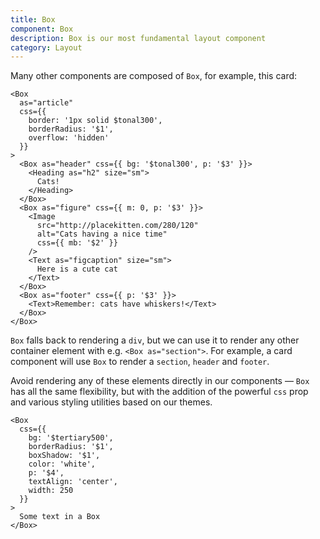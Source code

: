 ```yaml
---
title: Box
component: Box
description: Box is our most fundamental layout component
category: Layout
---
```


Many other components are composed of `Box`, for example, this card:

```tsx live
<Box
  as="article"
  css={{
    border: '1px solid $tonal300',
    borderRadius: '$1',
    overflow: 'hidden'
  }}
>
  <Box as="header" css={{ bg: '$tonal300', p: '$3' }}>
    <Heading as="h2" size="sm">
      Cats!
    </Heading>
  </Box>
  <Box as="figure" css={{ m: 0, p: '$3' }}>
    <Image
      src="http://placekitten.com/280/120"
      alt="Cats having a nice time"
      css={{ mb: '$2' }}
    />
    <Text as="figcaption" size="sm">
      Here is a cute cat
    </Text>
  </Box>
  <Box as="footer" css={{ p: '$3' }}>
    <Text>Remember: cats have whiskers!</Text>
  </Box>
</Box>
```

`Box` falls back to rendering a `div`, but we can use it to render any other container element with e.g. `<Box as="section">`. For example, a card component will use `Box` to render a `section`, `header` and `footer`.

Avoid rendering any of these elements directly in our components — `Box` has all the same flexibility, but with the addition of the powerful `css` prop and various styling utilities based on our themes.

```tsx live
<Box
  css={{
    bg: '$tertiary500',
    borderRadius: '$1',
    boxShadow: '$1',
    color: 'white',
    p: '$4',
    textAlign: 'center',
    width: 250
  }}
>
  Some text in a Box
</Box>
```
